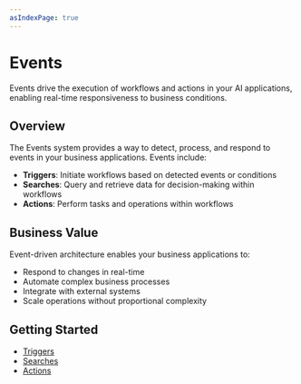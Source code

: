 ```yaml
---
asIndexPage: true
---
```


# Events

Events drive the execution of workflows and actions in your AI applications, enabling real-time responsiveness to business conditions.

## Overview

The Events system provides a way to detect, process, and respond to events in your business applications. Events include:

- **Triggers**: Initiate workflows based on detected events or conditions
- **Searches**: Query and retrieve data for decision-making within workflows
- **Actions**: Perform tasks and operations within workflows

## Business Value

Event-driven architecture enables your business applications to:

- Respond to changes in real-time
- Automate complex business processes
- Integrate with external systems
- Scale operations without proportional complexity

## Getting Started

- [Triggers](/events/triggers)
- [Searches](/events/searches)
- [Actions](/events/actions)
